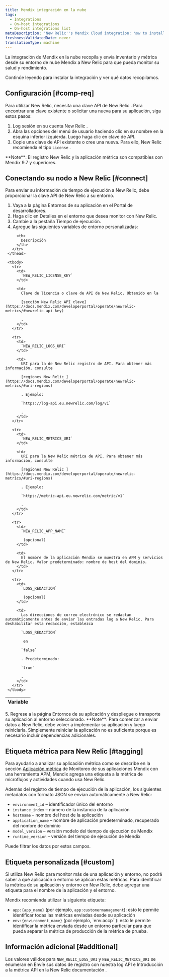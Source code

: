 ```yaml
---
title: Mendix integración en la nube
tags:
  - Integrations
  - On-host integrations
  - On-host integrations list
metaDescription: 'New Relic''s Mendix Cloud integration: how to install it and configure it, and what data it reports.'
freshnessValidatedDate: never
translationType: machine
---
```


La integración de Mendix en la nube recopila y envía inventario y métrica desde su entorno de nube Mendix a New Relic para que pueda monitor su salud y rendimiento.

Continúe leyendo para instalar la integración y ver qué datos recopilamos.

## Configuración [#comp-req]

Para utilizar New Relic, necesita una clave API de New Relic . Para encontrar una clave existente o solicitar una nueva para su aplicación, siga estos pasos:

1. Log sesión en su cuenta New Relic .
2. Abra las opciones del menú de usuario haciendo clic en su nombre en la esquina inferior izquierda. Luego haga clic en clave de API.
3. Copie una clave de API existente o cree una nueva. Para ello, New Relic recomienda el tipo `License` .

<Callout variant="important">
  <DoNotTranslate>**Note**</DoNotTranslate>: El registro New Relic y la aplicación métrica son compatibles con Mendix 9.7 y superiores.
</Callout>

## Conectando su nodo a New Relic [#connect]

Para enviar su información de tiempo de ejecución a New Relic, debe proporcionar la clave API de New Relic a su entorno.

1. Vaya a la página Entornos de su aplicación en el Portal de desarrolladores.
2. Haga clic en Detalles en el entorno que desea monitor con New Relic.
3. Cambie a la pestaña Tiempo de ejecución.
4. Agregue las siguientes variables de entorno personalizadas:

<table>
     <thead>
       <tr>
         <th>
           Variable
         </th>

         <th>
           Descripción
         </th>
       </tr>
     </thead>

     <tbody>
       <tr>
         <td>
           `NEW_RELIC_LICENSE_KEY`
         </td>

         <td>
           Clave de licencia o clave de API de New Relic. Obtenido en la 

           [sección New Relic API clave](https://docs.mendix.com/developerportal/operate/newrelic-metrics/#newrelic-api-key)

           .
         </td>
       </tr>

       <tr>
         <td>
           `NEW_RELIC_LOGS_URI`
         </td>

         <td>
           URI para la de New Relic registro de API. Para obtener más información, consulte 

           [regiones New Relic ](https://docs.mendix.com/developerportal/operate/newrelic-metrics/#uri-regions)

           . Ejemplo: 

           `https://log-api.eu.newrelic.com/log/v1`

           .
         </td>
       </tr>

       <tr>
         <td>
           `NEW_RELIC_METRICS_URI`
         </td>

         <td>
           URI para la New Relic métrica de API. Para obtener más información, consulte 

           [regiones New Relic ](https://docs.mendix.com/developerportal/operate/newrelic-metrics/#uri-regions)

           . Ejemplo: 

           `https://metric-api.eu.newrelic.com/metric/v1`

           .
         </td>
       </tr>

       <tr>
         <td>
           `NEW_RELIC_APP_NAME`

            (opcional)
         </td>

         <td>
           El nombre de la aplicación Mendix se muestra en APM y servicios de New Relic. Valor predeterminado: nombre de host del dominio.
         </td>
       </tr>

       <tr>
         <td>
           `LOGS_REDACTION`

            (opcional)
         </td>

         <td>
           Las direcciones de correo electrónico se redactan automáticamente antes de enviar las entradas log a New Relic. Para deshabilitar esta redacción, establezca 

           `LOGS_REDACTION`

            en 

           `false`

           . Predeterminado: 

           `true`

           .
         </td>
       </tr>
     </tbody>
   </table>
5. Regrese a la página Entornos de su aplicación y despliegue o transporte su aplicación al entorno seleccionado.

<Callout variant="important">
  <DoNotTranslate>**Note**</DoNotTranslate>: Para comenzar a enviar datos a New Relic, debe volver a implementar su aplicación y luego reiniciarla. Simplemente reiniciar la aplicación no es suficiente porque es necesario incluir dependencias adicionales.
</Callout>

## Etiqueta métrica para New Relic [#tagging]

Para ayudarlo a analizar su aplicación métrica como se describe en la sección [Aplicación métrica](https://docs.mendix.com/developerportal/operate/monitoring-with-apm/#app-metrics) de Monitoreo de sus aplicaciones Mendix con una herramienta APM, Mendix agrega una etiqueta a la métrica de microflujos y actividades cuando usa New Relic.

Además del registro de tiempo de ejecución de la aplicación, los siguientes metadatos con formato JSON se envían automáticamente a New Relic:

* `environment_id` – identificador único del entorno
* `instance_index` – número de la instancia de la aplicación
* `hostname` – nombre del host de la aplicación
* `application_name` – nombre de aplicación predeterminado, recuperado del nombre de dominio
* `model_version` – versión modelo del tiempo de ejecución de Mendix
* `runtime_version` – versión del tiempo de ejecución de Mendix

Puede filtrar los datos por estos campos.

## Etiqueta personalizada [#custom]

Si utiliza New Relic para monitor más de una aplicación y entorno, no podrá saber a qué aplicación o entorno se aplican estas métricas. Para identificar la métrica de su aplicación y entorno en New Relic, debe agregar una etiqueta para el nombre de la aplicación y el entorno.

Mendix recomienda utilizar la siguiente etiqueta:

* `app:{app_name}` (por ejemplo, `app:customermanagement`): esto le permite identificar todas las métricas enviadas desde su aplicación
* `env:{environment_name}` (por ejemplo, \`env:accp\`\`): esto le permite identificar la métrica enviada desde un entorno particular para que pueda separar la métrica de producción de la métrica de prueba.

## Información adicional [#additional]

Los valores válidos para `NEW_RELIC_LOGS_URI` y `NEW_RELIC_METRICS_URI` se enumeran en Envíe sus datos de registro con nuestra log API e Introducción a la métrica API en la New Relic documentación .